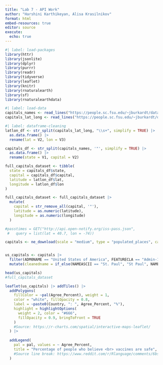 ```yaml
---
title: "Lab 7 - API Work"
author: "Harshini Karthikeyan, Alisa Krasilnikov"
format: html
embed-resources: true
editor: source
execute: 
  echo: true
---
```


```r
#| label: load-packages
library(httr)
library(jsonlite)
library(dplyr)
library(purrr)
library(readr)
library(tidyverse)
library(leaflet)
library(knitr)
library(rnaturalearth)
library(sf)
library(rnaturalearthdata)

```

```r
#| label: load-data
capitals_names <- read_lines("https://people.sc.fsu.edu/~jburkardt/datasets/states/state_capitals_name.txt")
capitals_lat_long <- read_lines("https://people.sc.fsu.edu/~jburkardt/datasets/states/state_capitals_ll.txt")
```

```r
#| label: dataframe-cleaning
latlon_df <- str_split(capitals_lat_long, "\\s+", simplify = TRUE) |>  
  as.data.frame() |> 
  rename(lat = V2, lon = V3)

capitals_df <- str_split(capitals_names, '"', simplify = TRUE) |>  
  as.data.frame() |> 
  rename(state = V1, capital = V2)

full_capitals_dataset <- tibble(
  state = capitals_df$state,
  capital = capitals_df$capital,
  latitude = latlon_df$lat,
  longitude = latlon_df$lon
)

full_capitals_dataset <- full_capitals_dataset |> 
  mutate(
    capital = str_remove_all(capital, '"'),
    latitude = as.numeric(latitude),
    longitude = as.numeric(longitude)
  )
```


```r
#passtimes = GET("http://api.open-notify.org/iss-pass.json",
 #   query = list(lat = 40.7, lon = -74))
```

```r
capitals <- ne_download(scale = "medium", type = "populated_places", category = "cultural", returnclass = "sf")


us_capitals <- capitals |>
  filter(ADM0NAME == "United States of America", FEATURECLA == "Admin-1 capital") |>
  mutate(cleanedname = if_else(NAMEASCII == "St. Paul", "St Paul", NAMEASCII))

```
```r
head(us_capitals)
#full_capitals_dataset

```

```r
leaflet(us_capitals) |> addTiles() |>
  addPolygons(
    fillColor = ~pal(Agree_Percent), weight = 1,
    color = "white", fillOpacity = 0.8,
    label = ~paste0(Country, ": ", Agree_Percent, "%"),
    highlight = highlightOptions(
      weight = 2, color = "#666",
      fillOpacity = 0.9, bringToFront = TRUE
    )
    #Source: https://r-charts.com/spatial/interactive-maps-leaflet/
  ) |>
  
  addLegend(
    pal = pal, values = ~ Agree_Percent,
    title = "Percentage of people who believe <br> vaccines are safe", position = "bottomright"
    #Source line break: https://www.reddit.com/r/Rlanguage/comments/6bsji1/add_line_break_to_leaflet_pop_up/
  ) 

```


